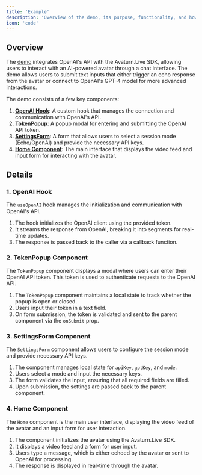 ```yaml
---
title: 'Example'
description: 'Overview of the demo, its purpose, functionality, and how it works.'
icon: 'code'
---
```


## Overview

The [demo](https://github.com/avaturn/thead-example) integrates OpenAI's API with the Avaturn.Live SDK, allowing users to interact with an AI-powered avatar through a chat interface. The demo allows users to submit text inputs that either trigger an echo response from the avatar or connect to OpenAI's GPT-4 model for more advanced interactions.

The demo consists of a few key components:

1. **[OpenAI Hook](https://github.com/avaturn/thead-example/blob/main/src/hooks/use-openai.hook.tsx)**: A custom hook that manages the connection and communication with OpenAI's API.
2. **[TokenPopup](https://github.com/avaturn/thead-example/blob/main/src/components/token-popup.tsx)**: A popup modal for entering and submitting the OpenAI API token.
3. **[SettingsForm](https://github.com/avaturn/thead-example/blob/main/src/components/settings-form.tsx)**: A form that allows users to select a session mode (Echo/OpenAI) and provide the necessary API keys.
4. **[Home Component](https://github.com/avaturn/thead-example/blob/main/src/pages/index.tsx)**: The main interface that displays the video feed and input form for interacting with the avatar.

## Details

### 1. **OpenAI Hook**

The `useOpenAI` hook manages the initialization and communication with OpenAI's API.

1. The hook initializes the OpenAI client using the provided token.
2. It streams the response from OpenAI, breaking it into segments for real-time updates.
3. The response is passed back to the caller via a callback function.

### 2. **TokenPopup Component**

The `TokenPopup` component displays a modal where users can enter their OpenAI API token. This token is used to authenticate requests to the OpenAI API.

1. The `TokenPopup` component maintains a local state to track whether the popup is open or closed.
2. Users input their token in a text field.
3. On form submission, the token is validated and sent to the parent component via the `onSubmit` prop.

### 3. **SettingsForm Component**

The `SettingsForm` component allows users to configure the session mode and provide necessary API keys.

1. The component manages local state for `apiKey`, `gptKey`, and `mode`.
2. Users select a mode and input the necessary keys.
3. The form validates the input, ensuring that all required fields are filled.
4. Upon submission, the settings are passed back to the parent component.

### 4. **Home Component**

The `Home` component is the main user interface, displaying the video feed of the avatar and an input form for user interaction.

1. The component initializes the avatar using the Avaturn.Live SDK.
2. It displays a video feed and a form for user input.
3. Users type a message, which is either echoed by the avatar or sent to OpenAI for processing.
4. The response is displayed in real-time through the avatar.
